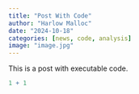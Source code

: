 ```yaml
---
title: "Post With Code"
author: "Harlow Malloc"
date: "2024-10-18"
categories: [news, code, analysis]
image: "image.jpg"
---
```


This is a post with executable code.

```r
1 + 1
```
